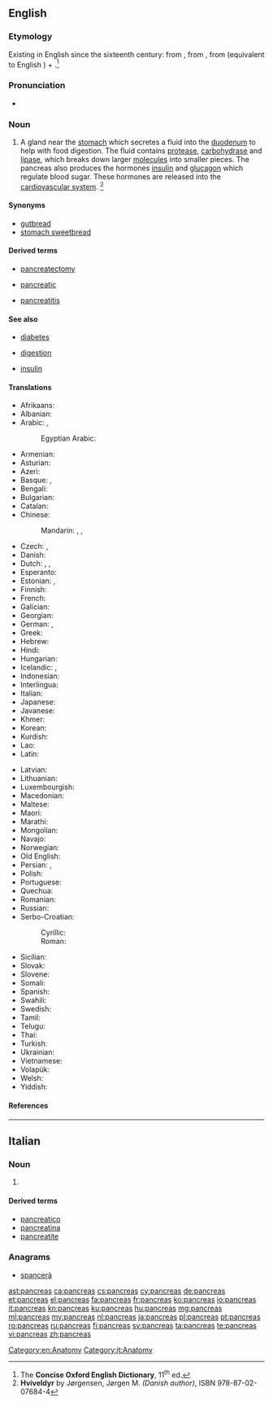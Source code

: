 {{also|pancréas|páncreas}}
==English==

===Etymology===
Existing in English since the sixteenth century: from {{etyl|la|en}} {{term|pancreas|lang=la}}, from {{etyl|grc|en}} {{term|πάγκρεας||sc=polytonic|tr=pankreas|lang=grc}}, from {{term|πᾶν||all|sc=polytonic|tr=pan|lang=grc}} (equivalent to English {{term|pan-|lang=en}}) + {{term|κρέας||flesh|sc=polytonic|tr=kreas|lang=grc}}.<ref name="COED-etym">The '''Concise Oxford English Dictionary''', 11<sup>th</sup> ed.</ref>

===Pronunciation===
* {{a|UK}} {{IPA|/ˈpæŋkɹɪəs/|lang=en}}

===Noun===
{{en-noun|pancreases|pancreata}}

# {{context|anatomy|lang=en}} A gland near the [[stomach]] which secretes a fluid into the [[duodenum]] to help with food digestion. The fluid contains [[protease]], [[carbohydrase]] and [[lipase]], which breaks down larger [[molecules]] into smaller pieces. The pancreas also produces the hormones [[insulin]] and [[glucagon]] which regulate blood sugar. These hormones are released into the [[cardiovascular system]]. <ref name="VERT-anat">'''Hviveldyr''' by Jørgensen, Jørgen M. ''(Danish author)'', ISBN 978-87-02-07684-4</ref>

====Synonyms====
* [[gutbread]]
* [[stomach sweetbread]]

====Derived terms====
{{rel-top3|Derived terms}}
* [[pancreatectomy]]
{{rel-mid3}}
* [[pancreatic]]
{{rel-mid3}}
* [[pancreatitis]]
{{rel-bottom}}

====See also====
{{rel-top|See also}}
* [[diabetes]]
{{rel-mid3}}
* [[digestion]]
{{rel-mid3}}
* [[insulin]]
{{rel-bottom}}

====Translations====
{{trans-top|gland near the stomach}}
* Afrikaans: {{t|af|pankreas}}
* Albanian: {{t|sq|pankreasi}}
* Arabic: {{t|ar|بنكرياس|tr=bánkriyas|m}}, {{t|ar|المُعَثْكَلَة|f|tr=muʕaθkala|sc=Arab}}
*: Egyptian Arabic: {{t|arz|بنكرياس|m|tr=benkeryas|sc=Arab}}
* Armenian: {{t|hy|ենթաստամոքսային գեղձ|tr=ent'astamok'sayin geġǰ}}
* Asturian: {{t+|ast|páncrees|m}}
* Azeri: {{t|az|mə'dəaltı vəzi}}
* Basque: {{t+|eu|are}}, {{t|eu|pankrea}}
* Bengali: {{t|bn|অগ্ন্যাশয়|sc=Beng}}
* Bulgarian: {{t|bg|панкреас|m}}
* Catalan: {{t|ca|pàncrees|m}}
* Chinese:
*: Mandarin: {{t+|cmn|胰臟|sc=Hani}},  {{t|cmn|胰脏|tr=yízàng|sc=Hani}},  {{t+|cmn|胰腺|tr=yíxiàn|sc=Hani}}
* Czech: {{t+|cs|slinivka břišní|f}}, {{t+|cs|pankreas|m}}
* Danish: {{t|da|bugspytkirtel|c}}
* Dutch: {{t+|nl|alvleesklier}}, {{t|nl|buikspeekselklier}}, {{t+|nl|pancreas}}
* Esperanto: {{t|eo|pankreato}}
* Estonian: {{t+|et|kõhunääre}}, {{t+|et|pankreas}}
* Finnish: {{t+|fi|haima}}
* French: {{t+|fr|pancréas|m}}
* Galician: {{t|gl|páncreas|m}}
* Georgian: {{t|ka|პანკრეასი|tr=pankreasi|sc=Geor}}
* German: {{t+|de|Bauchspeicheldrüse|f}}, {{t+|de|Pankreas|n}}
* Greek: {{t+|el|πάγκρεας|n|tr=págkreas}}
* Hebrew: {{t+|he|לבלב|tr=lavlav}}
* Hindi: {{t|hi|अग्न्याशय}}
* Hungarian: {{t+|hu|hasnyálmirigy}}
* Icelandic: {{t+|is|bris|n}}, {{t+|is|briskirtill|m}}
* Indonesian: {{t+|id|pankreas}}
* Interlingua: {{t|ia|pancreas}}
* Italian: {{t+|it|pancreas|m}}
* Japanese: {{t+|ja|膵臓|tr=すいぞう, suizō}}
* Javanese: {{t|jv|pankreas}}
* Khmer: {{t+|km|លំពែង|tr=lumpɛɛŋ|sc=Khmr}}
* Korean: {{t+|ko|이자|tr=ija}}
* Kurdish: {{t+|ku|pankreas}}
* Lao: {{t|lo|ຕັບອ່ອນ|tr=tap-'öön|sc=Laoo}}
* Latin: {{t|la|pancreas}}
{{trans-mid}}
* Latvian: {{t|lv|aizkuņģa dziedzeris}}
* Lithuanian: {{t+|lt|kasa}}
* Luxembourgish: {{t-needed|lb}}
* Macedonian: {{t|mk|панкреас|m}}
* Maltese: {{t-needed|mt}}
* Maori: {{t-needed|mi}}
* Marathi: {{t|mr|स्वादुपिंड|n|tr=swadu pinD'|sc=Deva}}
* Mongolian: {{t|mn|нойр булчирхай|sc=Cyrl}}
* Navajo: {{t|nv|alohkʼeʼ}}
* Norwegian: {{t|no|bukspyttkjertel|m}}
* Old English: {{t-needed|ang}}
* Persian: {{t+|fa|لوزالمعده}}, {{t+|fa|پانکراس|tr=pânkrâs|sc=fa-Arab}}
* Polish: {{t+|pl|trzustka|f}}
* Portuguese: {{t+|pt|pâncreas|m}}
* Quechua: {{t|qu|suyk'upin}}
* Romanian: {{t+|ro|pancreas}}
* Russian: {{t|ru|поджелудочная железа|f|tr=podželúdočnaja železá}}
* Serbo-Croatian:
*: Cyrillic: {{t|sh|гуштерача|f|sc=Cyrl}}
*: Roman: {{t+|sh|gušterača|f}}
* Sicilian: {{t|scn|pancreas}}
* Slovak: {{t|sk|podžalúdková žľaza|f}}
* Slovene: {{t+|sl|trebušna slinavka|f}}
* Somali: {{t|so|ganac}}
* Spanish: {{t+|es|páncreas|m}}
* Swahili: {{t|sw|kongosho}}
* Swedish: {{t+|sv|bukspottkörtel|c}}
* Tamil: {{t+|ta|கணையம்}}
* Telugu: {{t+|te|క్లోమము}}
* Thai: {{t|th|ตับอ่อน|tr=dtàp òn}}
* Turkish: {{t+|tr|pankreas}}
* Ukrainian: {{t|uk|підшлункова залоза|f}}
* Vietnamese: {{t+|vi|tụy}}
* Volapük: {{t|vo|pankreat}}
* Welsh: {{t|cy|cefndedyn|m}}
* Yiddish: {{t|yi|פאנקרעאס|n|tr=pankreas}}
{{trans-bottom}}

====References====
<references/>

[[Category:en:Anatomy]]

----

==Italian==

===Noun===
{{head|it|noun|g=m|invariable}}

# {{l|en|pancreas}}

====Derived terms====
* [[pancreatico]]
* [[pancreatina]]
* [[pancreatite]]

===Anagrams===
* [[spancerà#Italian|spancerà]]

[[Category:it:Anatomy]]

[[ast:pancreas]]
[[ca:pancreas]]
[[cs:pancreas]]
[[cy:pancreas]]
[[de:pancreas]]
[[et:pancreas]]
[[el:pancreas]]
[[fa:pancreas]]
[[fr:pancreas]]
[[ko:pancreas]]
[[io:pancreas]]
[[it:pancreas]]
[[kn:pancreas]]
[[ku:pancreas]]
[[hu:pancreas]]
[[mg:pancreas]]
[[ml:pancreas]]
[[my:pancreas]]
[[nl:pancreas]]
[[ja:pancreas]]
[[pl:pancreas]]
[[pt:pancreas]]
[[ro:pancreas]]
[[ru:pancreas]]
[[fi:pancreas]]
[[sv:pancreas]]
[[ta:pancreas]]
[[te:pancreas]]
[[vi:pancreas]]
[[zh:pancreas]]